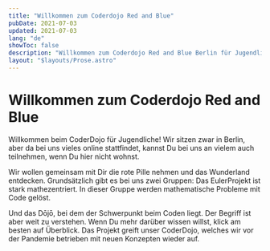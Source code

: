 ```yaml
---
title: "Willkommen zum Coderdojo Red and Blue"
pubDate: 2021-07-03
updated: 2021-07-03
lang: "de"
showToc: false
description: "Willkommen zum Coderdojo Red and Blue Berlin für Jugendliche."
layout: "$layouts/Prose.astro"
---
```


# Willkommen zum Coderdojo Red and Blue

Willkommen beim CoderDojo für Jugendliche! Wir sitzen zwar in Berlin, aber da bei uns vieles online stattfindet, kannst
Du bei uns an vielem auch teilnehmen, wenn Du hier nicht wohnst.

Wir wollen gemeinsam mit Dir die rote Pille nehmen und das Wunderland entdecken. Grundsätzlich gibt es bei uns zwei
Gruppen: Das EulerProjekt ist stark mathezentriert. In dieser Gruppe werden mathematische Probleme mit Code gelöst.

Und das Dōjō, bei dem der Schwerpunkt beim Coden liegt. Der Begriff ist aber weit zu verstehen. Wenn Du mehr darüber
wissen willst, klick am besten auf Überblick. Das Projekt greift unser CoderDojo, welches wir vor der Pandemie betrieben
mit neuen Konzepten wieder auf.
